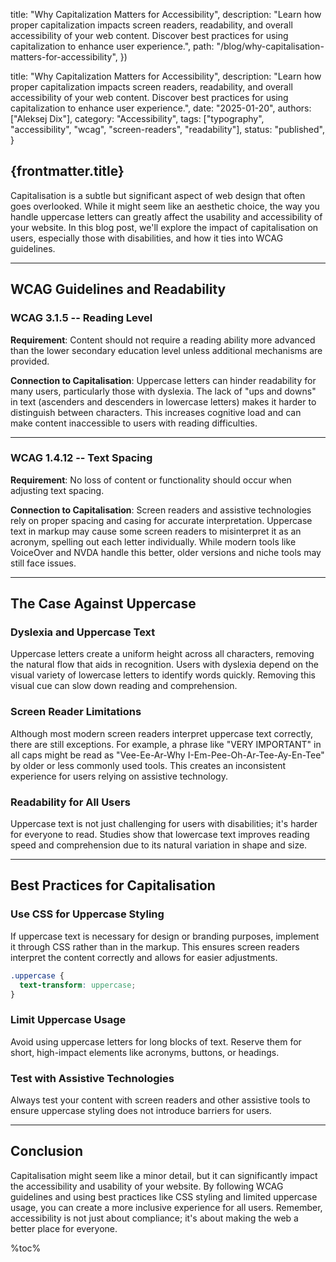 
  title: "Why Capitalization Matters for Accessibility",
  description: "Learn how proper capitalization impacts screen readers, readability, and overall accessibility of your web content. Discover best practices for using capitalization to enhance user experience.",
  path: "/blog/why-capitalisation-matters-for-accessibility",
})

  title: "Why Capitalization Matters for Accessibility",
  description: "Learn how proper capitalization impacts screen readers, readability, and overall accessibility of your web content. Discover best practices for using capitalization to enhance user experience.",
  date: "2025-01-20",
  authors: ["Aleksej Dix"],
  category: "Accessibility",
  tags: ["typography", "accessibility", "wcag", "screen-readers", "readability"],
  status: "published",
}

<article className="prose dark:prose-invert max-w-none">

# {frontmatter.title}

Capitalisation is a subtle but significant aspect of web design that often goes overlooked. While it might seem like an aesthetic choice, the way you handle uppercase letters can greatly affect the usability and accessibility of your website. In this blog post, we'll explore the impact of capitalisation on users, especially those with disabilities, and how it ties into WCAG guidelines.

---

## WCAG Guidelines and Readability

### WCAG 3.1.5 -- Reading Level

**Requirement**: Content should not require a reading ability more advanced than the lower secondary education level unless additional mechanisms are provided.

**Connection to Capitalisation**: Uppercase letters can hinder readability for many users, particularly those with dyslexia. The lack of "ups and downs" in text (ascenders and descenders in lowercase letters) makes it harder to distinguish between characters. This increases cognitive load and can make content inaccessible to users with reading difficulties.

---

### WCAG 1.4.12 -- Text Spacing

**Requirement**: No loss of content or functionality should occur when adjusting text spacing.

**Connection to Capitalisation**: Screen readers and assistive technologies rely on proper spacing and casing for accurate interpretation. Uppercase text in markup may cause some screen readers to misinterpret it as an acronym, spelling out each letter individually. While modern tools like VoiceOver and NVDA handle this better, older versions and niche tools may still face issues.

---

## The Case Against Uppercase

### Dyslexia and Uppercase Text

Uppercase letters create a uniform height across all characters, removing the natural flow that aids in recognition. Users with dyslexia depend on the visual variety of lowercase letters to identify words quickly. Removing this visual cue can slow down reading and comprehension.

### Screen Reader Limitations

Although most modern screen readers interpret uppercase text correctly, there are still exceptions. For example, a phrase like "VERY IMPORTANT" in all caps might be read as "Vee-Ee-Ar-Why I-Em-Pee-Oh-Ar-Tee-Ay-En-Tee" by older or less commonly used tools. This creates an inconsistent experience for users relying on assistive technology.

### Readability for All Users

Uppercase text is not just challenging for users with disabilities; it's harder for everyone to read. Studies show that lowercase text improves reading speed and comprehension due to its natural variation in shape and size.

---

## Best Practices for Capitalisation

### Use CSS for Uppercase Styling

If uppercase text is necessary for design or branding purposes, implement it through CSS rather than in the markup. This ensures screen readers interpret the content correctly and allows for easier adjustments.

```css index.css
.uppercase {
  text-transform: uppercase;
}
```

### Limit Uppercase Usage

Avoid using uppercase letters for long blocks of text. Reserve them for short, high-impact elements like acronyms, buttons, or headings.

### Test with Assistive Technologies

Always test your content with screen readers and other assistive tools to ensure uppercase styling does not introduce barriers for users.

---

## Conclusion

Capitalisation might seem like a minor detail, but it can significantly impact the accessibility and usability of your website. By following WCAG guidelines and using best practices like CSS styling and limited uppercase usage, you can create a more inclusive experience for all users. Remember, accessibility is not just about compliance; it's about making the web a better place for everyone.

</article>

%toc%
